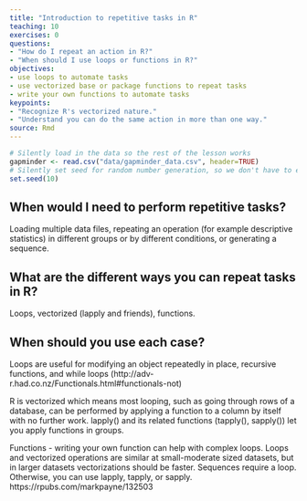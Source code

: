 ```yaml
---
title: "Introduction to repetitive tasks in R"
teaching: 10
exercises: 0
questions:
- "How do I repeat an action in R?"
- "When should I use loops or functions in R?"
objectives:
- use loops to automate tasks
- use vectorized base or package functions to repeat tasks
- write your own functions to automate tasks
keypoints:
- "Recognize R's vectorized nature."
- "Understand you can do the same action in more than one way."
source: Rmd
---
```

```r
# Silently load in the data so the rest of the lesson works
gapminder <- read.csv("data/gapminder_data.csv", header=TRUE)
# Silently set seed for random number generation, so we don't have to explain it
set.seed(10)
```

## When would I need to perform repetitive tasks?
Loading multiple data files, repeating an operation (for example descriptive statistics) in different groups or by different conditions, or generating a sequence.

## What are the different ways you can repeat tasks in R?
Loops, vectorized (lapply and friends), functions.

## When should you use each case?
Loops are useful for modifying an object repeatedly in place, recursive functions, and while loops (http://adv-r.had.co.nz/Functionals.html#functionals-not)

R is vectorized which means most looping, such as going through rows of a database, can be performed by applying a function to a column by itself with no further work.
lapply() and its related functions (tapply(), sapply()) let you apply functions in groups.

Functions - writing your own function can help with complex loops.
Loops and vectorized operations are similar at small-moderate sized datasets, but in larger datasets vectorizations should be faster.  Sequences require a loop.  Otherwise, you can use lapply, tapply, or sapply.
https://rpubs.com/markpayne/132503
